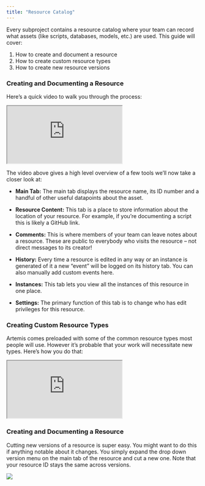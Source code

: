 ```yaml
---
title: "Resource Catalog"
---
```


Every subproject contains a resource catalog where your team can record what assets (like scripts, databases, models, etc.) are used. This guide will cover: 
1. How to create and document a resource
2. How to create custom resource types
3. How to create new resource versions

### Creating and Documenting a Resource
Here’s a quick video to walk you through the process:
<iframe src="https://www.youtube.com/embed/SlNlw7wScvY"> </iframe>

The video above gives a high level overview of a few tools we’ll now take a closer look at:

* **Main Tab:** The main tab displays the resource name, its ID number and a handful of other useful datapoints about the asset.

* **Resource Content:** This tab is a place to store information about the location of your resource. For example, if you’re documenting a script this is likely a GitHub link.

* **Comments:** This is where members of your team can leave notes about a resource. These are public to everybody who visits the resource – not direct messages to its creator!

* **History:** Every time a resource is edited in any way or an instance is generated of it a new “event” will be logged on its history tab. You can also manually add custom events here.

* **Instances:** This tab lets you view all the instances of this resource in one place.

* **Settings:** The primary function of this tab is to change who has edit privileges for this resource.

### Creating Custom Resource Types

Artemis comes preloaded with some of the common resource types most people will use. However it’s probable that your work will necessitate new types. Here’s how you do that: 
<iframe src="https://www.youtube.com/embed/rd3l6dBryaw"> </iframe>

### Creating and Documenting a Resource
Cutting new versions of a resource is super easy. You might want to do this if anything notable about it changes. You simply expand the drop down version menu on the main tab of the resource and cut a new one. Note that your resource ID stays the same across versions. 

<Frame caption="Adding and toggling between versions of a resource">
  <img src="https://d27n7fycrsusaz.cloudfront.net/New+versions+of+resources.PNG" />
</Frame>
